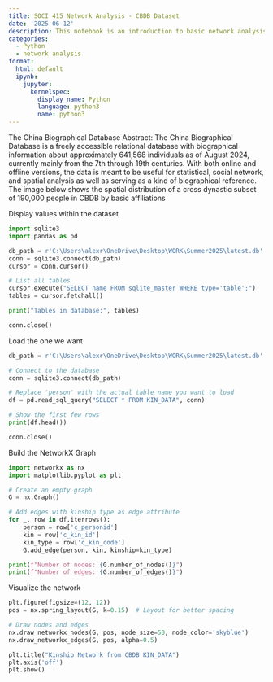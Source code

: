 ```yaml
---
title: SOCI 415 Network Analysis - CBDB Dataset
date: '2025-06-12'
description: This notebook is an introduction to basic network analysis in Python.
categories:
  - Python
  - network analysis
format:
  html: default
  ipynb:
    jupyter:
      kernelspec:
        display_name: Python
        language: python3
        name: python3
---
```


The China Biographical Database Abstract:  The China Biographical Database is a freely accessible relational database with biographical information about approximately 641,568 individuals as of August 2024, currently mainly from the 7th through 19th centuries. With both online and offline versions, the data is meant to be useful for statistical, social network, and spatial analysis as well as serving as a kind of biographical reference. The image below shows the spatial distribution of a cross dynastic subset of 190,000 people in CBDB by basic affiliations


Display values within the dataset
```python
import sqlite3
import pandas as pd

db_path = r'C:\Users\alexr\OneDrive\Desktop\WORK\Summer2025\latest.db'
conn = sqlite3.connect(db_path)
cursor = conn.cursor()

# List all tables
cursor.execute("SELECT name FROM sqlite_master WHERE type='table';")
tables = cursor.fetchall()

print("Tables in database:", tables)

conn.close()
```

Load the one we want
```python
db_path = r'C:\Users\alexr\OneDrive\Desktop\WORK\Summer2025\latest.db'

# Connect to the database
conn = sqlite3.connect(db_path)

# Replace 'person' with the actual table name you want to load
df = pd.read_sql_query("SELECT * FROM KIN_DATA", conn)

# Show the first few rows
print(df.head())

conn.close()

```

Build the NetworkX Graph
```python
import networkx as nx
import matplotlib.pyplot as plt

# Create an empty graph
G = nx.Graph()

# Add edges with kinship type as edge attribute
for _, row in df.iterrows():
    person = row['c_personid']
    kin = row['c_kin_id']
    kin_type = row['c_kin_code']
    G.add_edge(person, kin, kinship=kin_type)

print(f"Number of nodes: {G.number_of_nodes()}")
print(f"Number of edges: {G.number_of_edges()}")
```

Visualize the network
```python
plt.figure(figsize=(12, 12))
pos = nx.spring_layout(G, k=0.15)  # Layout for better spacing

# Draw nodes and edges
nx.draw_networkx_nodes(G, pos, node_size=50, node_color='skyblue')
nx.draw_networkx_edges(G, pos, alpha=0.5)

plt.title("Kinship Network from CBDB KIN_DATA")
plt.axis('off')
plt.show()
```